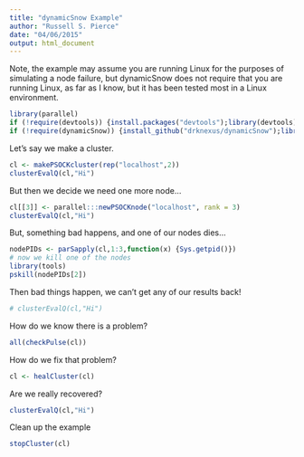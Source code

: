 ```yaml
---
title: "dynamicSnow Example"
author: "Russell S. Pierce"
date: "04/06/2015"
output: html_document
---
```


Note, the example may assume you are running Linux for the purposes
of simulating a node failure, but dynamicSnow does not require that
you are running Linux, as far as I know, but it has been tested most
in a Linux environment.

```r
library(parallel)
if (!require(devtools)) {install.packages("devtools");library(devtools)}
if (!require(dynamicSnow)) {install_github("drknexus/dynamicSnow");library(dynamicSnow)}
```

Let's say we make a cluster.
```r
cl <- makePSOCKcluster(rep("localhost",2))
clusterEvalQ(cl,"Hi")
```

But then we decide we need one more node...
```r
cl[[3]] <- parallel:::newPSOCKnode("localhost", rank = 3)
clusterEvalQ(cl,"Hi")
```

But, something bad happens, and one of our nodes dies...
```r
nodePIDs <- parSapply(cl,1:3,function(x) {Sys.getpid()})
# now we kill one of the nodes
library(tools)
pskill(nodePIDs[2])
```

Then bad things happen, we can't get any of our results back!
```r
# clusterEvalQ(cl,"Hi")
```

How do we know there is a problem?
```r
all(checkPulse(cl))
```

How do we fix that problem?
```r
cl <- healCluster(cl)
```

Are we really recovered?
```r
clusterEvalQ(cl,"Hi")
```

Clean up the example
```r
stopCluster(cl)
```